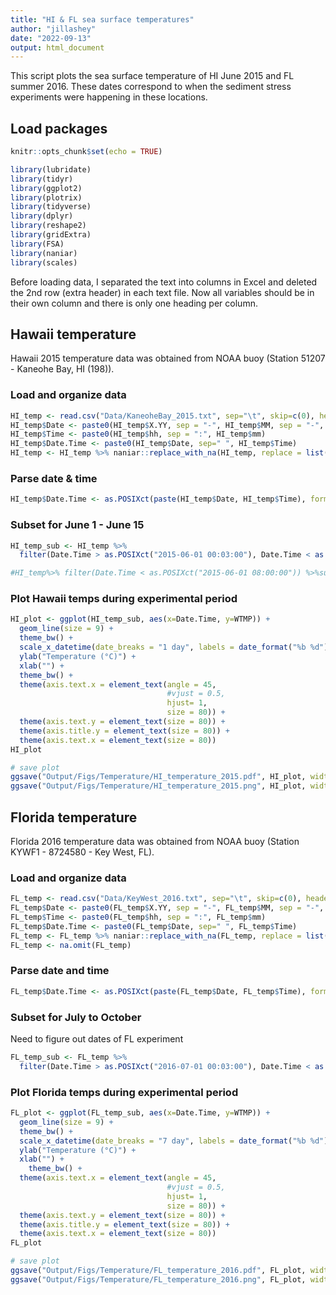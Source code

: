 ```yaml
---
title: "HI & FL sea surface temperatures"
author: "jillashey"
date: "2022-09-13"
output: html_document
---
```


This script plots the sea surface temperature of HI June 2015 and FL summer 2016. These dates correspond to when the sediment stress experiments were happening in these locations.

## Load packages 
```r
knitr::opts_chunk$set(echo = TRUE)

library(lubridate)
library(tidyr)
library(ggplot2)
library(plotrix)
library(tidyverse)
library(dplyr)
library(reshape2)
library(gridExtra)
library(FSA)
library(naniar)
library(scales)

```

Before loading data, I separated the text into columns in Excel and deleted the 2nd row (extra header) in each text file. Now all variables should be in their own column and there is only one heading per column. 

## Hawaii temperature 

Hawaii 2015 temperature data was obtained from NOAA buoy (Station 51207 - Kaneohe Bay, HI (198)). 

### Load and organize data 
```r
HI_temp <- read.csv("Data/KaneoheBay_2015.txt", sep="\t", skip=c(0), header=TRUE, na.strings = "NA")[,c(1:5,15)]
HI_temp$Date <- paste0(HI_temp$X.YY, sep = "-", HI_temp$MM, sep = "-", HI_temp$DD)
HI_temp$Time <- paste0(HI_temp$hh, sep = ":", HI_temp$mm)
HI_temp$Date.Time <- paste0(HI_temp$Date, sep=" ", HI_temp$Time)
HI_temp <- HI_temp %>% naniar::replace_with_na(HI_temp, replace = list(WTMP=c("9   9.", ".0 999", "999", "0 999."))) # replace all weird enteries with NAs
```

### Parse date & time 
```r
HI_temp$Date.Time <- as.POSIXct(paste(HI_temp$Date, HI_temp$Time), format="%Y-%m-%d %H:%M", tz = "HST")
```

### Subset for June 1 - June 15
```r
HI_temp_sub <- HI_temp %>% 
  filter(Date.Time > as.POSIXct("2015-06-01 00:03:00"), Date.Time < as.POSIXct("2015-06-15 23:00:00"))

#HI_temp%>% filter(Date.Time < as.POSIXct("2015-06-01 08:00:00")) %>%summarise(mean=mean(WTMP),sd=sd(WTMP),se=std.error(WTMP))
```

### Plot Hawaii temps during experimental period 
```r
HI_plot <- ggplot(HI_temp_sub, aes(x=Date.Time, y=WTMP)) +
  geom_line(size = 9) + 
  theme_bw() +
  scale_x_datetime(date_breaks = "1 day", labels = date_format("%b %d")) + 
  ylab("Temperature (°C)") + 
  xlab("") + 
  theme_bw() +
  theme(axis.text.x = element_text(angle = 45, 
                                   #vjust = 0.5, 
                                   hjust= 1, 
                                   size = 80)) + 
  theme(axis.text.y = element_text(size = 80)) +
  theme(axis.title.y = element_text(size = 80)) +
  theme(axis.text.x = element_text(size = 80)) 
HI_plot

# save plot
ggsave("Output/Figs/Temperature/HI_temperature_2015.pdf", HI_plot, width = 49, height = 40, units = c("in"))
ggsave("Output/Figs/Temperature/HI_temperature_2015.png", HI_plot, width = 49, height = 40, units = c("in"))
```


## Florida temperature 

Florida 2016 temperature data was obtained from NOAA buoy (Station KYWF1 - 8724580 - Key West, FL). 

### Load and organize data 
```r
FL_temp <- read.csv("Data/KeyWest_2016.txt", sep="\t", skip=c(0), header=TRUE, na.strings = "NA")[,c(1:5,15)]
FL_temp$Date <- paste0(FL_temp$X.YY, sep = "-", FL_temp$MM, sep = "-", FL_temp$DD)
FL_temp$Time <- paste0(FL_temp$hh, sep = ":", FL_temp$mm)
FL_temp$Date.Time <- paste0(FL_temp$Date, sep=" ", FL_temp$Time)
FL_temp <- FL_temp %>% naniar::replace_with_na(FL_temp, replace = list(WTMP=c("999"))) # replace all weird enteries with NAs
FL_temp <- na.omit(FL_temp)
```

### Parse date and time
```r
FL_temp$Date.Time <- as.POSIXct(paste(FL_temp$Date, FL_temp$Time), format="%Y-%m-%d %H:%M", tz = "EST")
```

### Subset for July to October

Need to figure out dates of FL experiment
```r
FL_temp_sub <- FL_temp %>% 
  filter(Date.Time > as.POSIXct("2016-07-01 00:03:00"), Date.Time < as.POSIXct("2016-10-31 23:00:00"))
```

### Plot Florida temps during experimental period 
```r
FL_plot <- ggplot(FL_temp_sub, aes(x=Date.Time, y=WTMP)) +
  geom_line(size = 9) + 
  theme_bw() +
  scale_x_datetime(date_breaks = "7 day", labels = date_format("%b %d")) + 
  ylab("Temperature (°C)") + 
  xlab("") + 
    theme_bw() +
  theme(axis.text.x = element_text(angle = 45, 
                                   #vjust = 0.5, 
                                   hjust= 1, 
                                   size = 80)) + 
  theme(axis.text.y = element_text(size = 80)) +
  theme(axis.title.y = element_text(size = 80)) +
  theme(axis.text.x = element_text(size = 80)) 
FL_plot

# save plot
ggsave("Output/Figs/Temperature/FL_temperature_2016.pdf", FL_plot, width = 49, height = 40, units = c("in"))
ggsave("Output/Figs/Temperature/FL_temperature_2016.png", FL_plot, width = 49, height = 40, units = c("in"))
```















